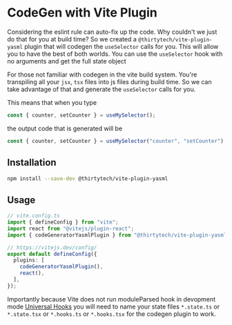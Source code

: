 # CodeGen with Vite Plugin

Considering the eslint rule can auto-fix up the code. Why couldn't we just do that for you at build time? So we created a `@thirtytech/vite-plugin-yasml` plugin
that will codegen the `useSelector` calls for you. This will allow you to have the best of both worlds. You can use the `useSelector` hook with no arguments and get the full state object

For those not familiar with codegen in the vite build system. You're transpiling all your `jsx`, `tsx` files into js files during build time. So we can take advantage of that and
generate the `useSelector` calls for you.

This means that when you type

```typescript copy
const { counter, setCounter } = useMySelector();
```

the output code that is generated will be

```typescript copy
const { counter, setCounter } = useMySelector("counter", "setCounter");
```

## Installation

```bash copy
npm install --save-dev @thirtytech/vite-plugin-yasml
```

## Usage

```typescript copy
// vite.config.ts
import { defineConfig } from "vite";
import react from "@vitejs/plugin-react";
import { codeGeneratorYasmlPlugin } from "@thirtytech/vite-plugin-yasml";

// https://vitejs.dev/config/
export default defineConfig({
  plugins: [
    codeGeneratorYasmlPlugin(),
    react(),
  ],
});
```

Importantly because Vite does not run moduleParsed hook in devopment mode [Universal Hooks](https://vite.dev/guide/api-plugin#universal-hooks)
you will need to name your state files `*.state.ts` or `*.state.tsx` or `*.hooks.ts` or `*.hooks.tsx` for the codegen plugin to work.